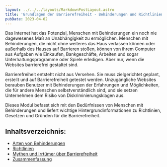 ```yaml
---
layout: ../../../layouts/MarkdownPostLayout.astro
title: 'Grundlagen der Barrierefreiheit - Behinderungen und Richtlinien'
pubDate: 2023-04-02
---
```


Das Internet hat das Potenzial, Menschen mit Behinderungen ein noch nie dagewesenes Maß an Unabhängigkeit zu ermöglichen. Menschen mit Behinderungen, die nicht ohne weiteres das Haus verlassen können oder außerhalb des Hauses auf Barrieren stoßen, können von ihrem Computer aus Aufgaben wie Einkaufen, Bankgeschäfte, Arbeiten und sogar Unterhaltungsprogramme oder Spiele erledigen. Aber nur, wenn die Websites barrierefrei gestaltet sind.

Barrierefreiheit entsteht nicht aus Versehen. Sie muss zielgerichtet geplant, erstellt und auf Barrierefreiheit getestet werden. Unzugängliche Websites berauben Benutzer mit Behinderungen der Erfahrungen und Möglichkeiten, die für andere Menschen selbstverständlich sind, und sie setzen Unternehmen dem Risiko von Diskriminierungsklagen aus.

Dieses Modul befasst sich mit den Bedürfnissen von Menschen mit Behinderungen und liefert wichtige Hintergrundinformationen zu Richtlinien, Gesetzen und Gründen für die Barrierefreiheit.

## Inhaltsverzeichnis:

- [Arten von Behinderungen](/tutorials/grundlagen/personen/uebersicht)
- [Richtlinien](/tutorials/grundlagen/richtlinien/uebersicht)
- [Mythen und Irrtümer über Barrierefreiheit](/tutorials/grundlagen/mythen-und-missverstaendnisse/einfuehrung)
- [Zusammenfassung](/tutorials/grundlagen/zusammenfassung)
